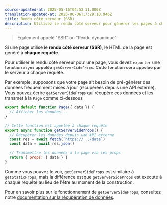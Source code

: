 ```yaml
---
source-updated-at: 2025-05-16T04:52:11.000Z
translation-updated-at: 2025-06-06T17:29:10.946Z
title: Rendu côté serveur (SSR)
description: Utilisez le rendu côté serveur pour générer les pages à chaque requête.
---
```


> Également appelé "SSR" ou "Rendu dynamique".

Si une page utilise le **rendu côté serveur (SSR)**, le HTML de la page est généré à **chaque requête**.

Pour utiliser le rendu côté serveur pour une page, vous devez `exporter` une fonction `async` appelée `getServerSideProps`. Cette fonction sera appelée par le serveur à chaque requête.

Par exemple, supposons que votre page ait besoin de pré-générer des données fréquemment mises à jour (récupérées depuis une API externe). Vous pouvez écrire `getServerSideProps` qui récupère ces données et les transmet à la `Page` comme ci-dessous :

```jsx
export default function Page({ data }) {
  // Afficher les données...
}

// Cette fonction est appelée à chaque requête
export async function getServerSideProps() {
  // Récupérer les données depuis une API externe
  const res = await fetch(`https://.../data`)
  const data = await res.json()

  // Transmettre les données à la page via les props
  return { props: { data } }
}
```

Comme vous pouvez le voir, `getServerSideProps` est similaire à `getStaticProps`, mais la différence est que `getServerSideProps` est exécuté à chaque requête au lieu de l'être au moment de la construction.

Pour en savoir plus sur le fonctionnement de `getServerSideProps`, consultez notre [documentation sur la récupération de données](/docs/pages/building-your-application/data-fetching/get-server-side-props).
